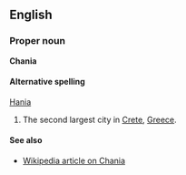 ==English==
===Proper noun===
'''Chania'''

====Alternative spelling====
[[Hania]]

#The second largest city in [[Crete]], [[Greece]].

====See also====
*[[w:Chania|Wikipedia article on Chania]]